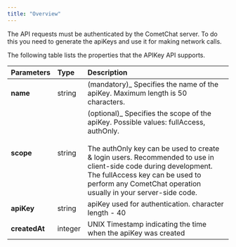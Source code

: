 ```yaml
---
title: "Overview"
---
```


The API requests must be authenticated by the CometChat server. To do this you need to generate the apiKeys and use it for making network calls.

The following table lists the properties that the APIKey API supports.

| Parameters    | Type    | Description                                                                                                                                                                                                                                                                                                    |
| :------------- | :------- | :-------------------------------------------------------------------------------------------------------------------------------------------------------------------------------------------------------------------------------------------------------------------------------------------------------------- |
| **name**      | string  | (mandatory)\_ Specifies the name of the apiKey. Maximum length is 50 characters.                                                                                                                                                                                                                             |
| **scope**     | string  | (optional)\_ Specifies the scope of the apiKey. Possible values: fullAccess, authOnly.<br/><br/>The authOnly key can be used to create & login users. Recommended to use in client-side code during development. The fullAccess key can be used to perform any CometChat operation usually in your server-side code. |
| **apiKey**    | string  | apiKey used for authentication. character length - 40                                                                                                                                                                                                                                                          |
| **createdAt** | integer | UNIX Timestamp indicating the time when the apiKey was created                                                                                                                                                                                                                                                 |

